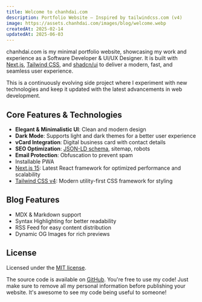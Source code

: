 ```yaml
---
title: Welcome to chanhdai.com
description: Portfolio Website — Inspired by tailwindcss.com (v4)
image: https://assets.chanhdai.com/images/blog/welcome.webp
createdAt: 2025-02-14
updatedAt: 2025-06-03
---
```


chanhdai.com is my minimal portfolio website, showcasing my work and experience as a Software Developer & UI/UX Designer. It is built with [Next.js](https://nextjs.org), [Tailwind CSS](https://tailwindcss.com), and [shadcn/ui](https://ui.shadcn.com) to deliver a modern, fast, and seamless user experience.

This is a continuously evolving side project where I experiment with new technologies and keep it updated with the latest advancements in web development.

## Core Features & Technologies

- **Elegant & Minimalistic UI**: Clean and modern design
- **Dark Mode**: Supports light and dark themes for a better user experience
- **vCard Integration**: Digital business card with contact details
- **SEO Optimization**: [JSON-LD schema](https://json-ld.org), sitemap, robots
- **Email Protection**: Obfuscation to prevent spam
- Installable PWA
- [Next.js 15](https://nextjs.org/): Latest React framework for optimized performance and scalability
- [Tailwind CSS v4](https://tailwindcss.com): Modern utility-first CSS framework for styling

## Blog Features

- MDX & Markdown support
- Syntax Highlighting for better readability
- RSS Feed for easy content distribution
- Dynamic OG Images for rich previews

## License

Licensed under the [MIT license](https://github.com/ncdai/chanhdai.com/blob/main/LICENSE).

The source code is available on [GitHub](https://github.com/ncdai/chanhdai.com). You're free to use my code! Just make sure to remove all my personal information before publishing your website. It's awesome to see my code being useful to someone!

